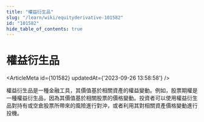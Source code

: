 ```yaml
---
title: "權益衍生品"
slug: "/learn/wiki/equityderivative-101582"
id: "101582"
hide_table_of_contents: true
---
```



# 權益衍生品

<ArticleMeta id={101582} updatedAt={'2023-09-26 13:58:58'} />
<div className='border-solid border-b border-t-0 my-4 border-[var(--ifm-color-gray-300)]' />

權益衍生品是一種金融工具，其價值基於相關資產的權益變動。例如，股票期權是一種權益衍生品，因為其價值基於相關股票的價格變動。投資者可以使用權益衍生品對持有或空倉股票所帶來的風險進行對沖，或者利用其對相關資產價格變動進行投機。
